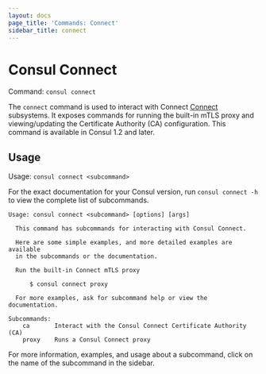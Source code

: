 ```yaml
---
layout: docs
page_title: 'Commands: Connect'
sidebar_title: connect
---
```


# Consul Connect

Command: `consul connect`

The `connect` command is used to interact with Connect
[Connect](/docs/connect/intentions) subsystems. It exposes commands for
running the built-in mTLS proxy and viewing/updating the Certificate Authority
(CA) configuration. This command is available in Consul 1.2 and later.

## Usage

Usage: `consul connect <subcommand>`

For the exact documentation for your Consul version, run `consul connect -h` to view
the complete list of subcommands.

```text
Usage: consul connect <subcommand> [options] [args]

  This command has subcommands for interacting with Consul Connect.

  Here are some simple examples, and more detailed examples are available
  in the subcommands or the documentation.

  Run the built-in Connect mTLS proxy

      $ consul connect proxy

  For more examples, ask for subcommand help or view the documentation.

Subcommands:
    ca       Interact with the Consul Connect Certificate Authority (CA)
    proxy    Runs a Consul Connect proxy
```

For more information, examples, and usage about a subcommand, click on the name
of the subcommand in the sidebar.
